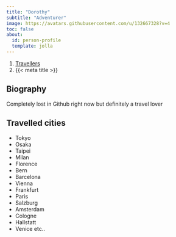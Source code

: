```yaml
---
title: "Dorothy"
subtitle: "Adventurer"
image: https://avatars.githubusercontent.com/u/132667328?v=4
toc: false
about:
  id: person-profile
  template: jolla
---
```


```{=html}
<nav aria-label="breadcrumb">
  <ol class="breadcrumb">
    <li class="breadcrumb-item"><a href="../travellers.html">Travellers</a></li>
    <li class="breadcrumb-item active" aria-current="page">{{< meta title >}}</li>
  </ol>
</nav>
```

:::{#person-profile}
:::

## Biography

Completely lost in Github right now but definitely a travel lover 

## Travelled cities

- Tokyo
- Osaka
- Taipei
- Milan
- Florence
- Bern
- Barcelona 
- Vienna
- Frankfurt
- Paris
- Salzburg
- Amsterdam
- Cologne
- Hallstatt
- Venice
etc..
